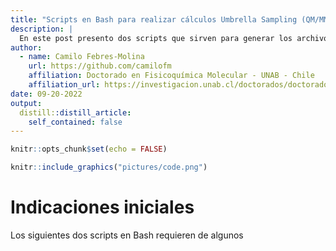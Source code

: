 ```yaml
---
title: "Scripts en Bash para realizar cálculos Umbrella Sampling (QM/MM MD)"
description: |
  En este post presento dos scripts que sirven para generar los archivos de entrada para poder correr cálculos de Umbrella Sampling en sistemas proteína-ligando.
author:
  - name: Camilo Febres-Molina 
    url: https://github.com/camilofm
    affiliation: Doctorado en Fisicoquímica Molecular - UNAB - Chile
    affiliation_url: https://investigacion.unab.cl/doctorados/doctorado-en-fisicoquimica-molecular/
date: 09-20-2022
output:
  distill::distill_article:
    self_contained: false
---
```


<style>
body {
text-align: justify}
</style>

```r
knitr::opts_chunk$set(echo = FALSE)
```

```r
knitr::include_graphics("pictures/code.png")
```

# Indicaciones iniciales

Los siguientes dos scripts en Bash requieren de algunos 





